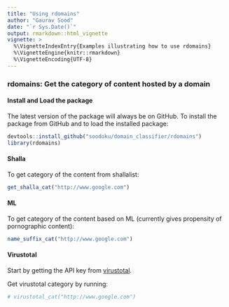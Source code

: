 ```yaml
---
title: "Using rdomains"
author: "Gaurav Sood"
date: "`r Sys.Date()`"
output: rmarkdown::html_vignette
vignette: >
  %\VignetteIndexEntry{Examples illustrating how to use rdomains}
  %\VignetteEngine{knitr::rmarkdown}
  %\VignetteEncoding{UTF-8}
---
```


### rdomains: Get the category of content hosted by a domain

#### Install and Load the package

The latest version of the package will always be on GitHub. To install the package from GitHub and to load the installed package:

```r
devtools::install_github("soodoku/domain_classifier/rdomains")
library(rdomains)
```

#### Shalla

To get category of the content from shallalist:

```r
get_shalla_cat("http://www.google.com")
```

#### ML 

To get category of the content based on ML (currently gives propensity of pornographic content):

```r
name_suffix_cat("http://www.google.com")
```

#### Virustotal

Start by getting the API key from [virustotal](https://www.virustotal.com/). 

Get virustotal category by running:

```r

# virustotal_cat("http://www.google.com")
```


